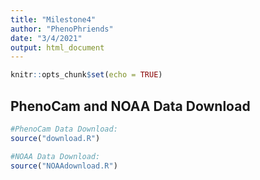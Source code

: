 ```yaml
---
title: "Milestone4"
author: "PhenoPhriends"
date: "3/4/2021"
output: html_document
---
```


```r
knitr::opts_chunk$set(echo = TRUE)
```

## PhenoCam and NOAA Data Download

```r
#PhenoCam Data Download:
source("download.R")

#NOAA Data Download:
source("NOAAdownload.R")

```

